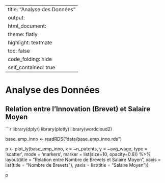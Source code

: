 
---
title: "Analyse des Données"
output:
  html_document:
    theme: flatly
    highlight: textmate
    toc: false
    code_folding: hide
    self_contained: true
---

# Analyse des Données

## Relation entre l'Innovation (Brevet) et Salaire Moyen

```r
library(dplyr)
library(plotly)
library(wordcloud2)

base_emp_inno <- readRDS("data/base_emp_inno.rds")

p <- plot_ly(base_emp_inno, x = ~n_patents, y = ~avg_wage,
             type = 'scatter', mode = 'markers',
             marker = list(size=10, opacity=0.6)) %>%
  layout(title = "Relation entre Nombre de Brevets et Salaire Moyen",
         xaxis = list(title = "Nombre de Brevets"),
         yaxis = list(title = "Salaire Moyen"))

p